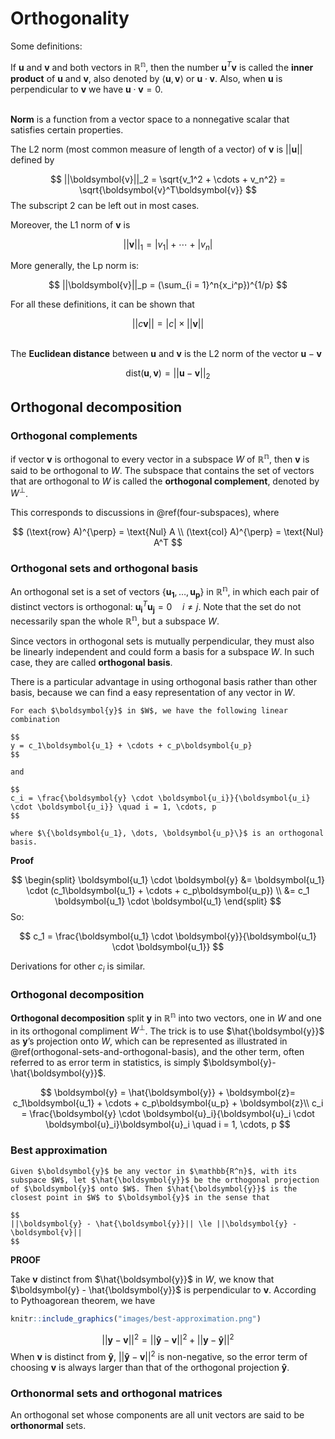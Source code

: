 
# Orthogonality 

Some definitions:  

If $\boldsymbol{u}$ and $\boldsymbol{v}$ and both vectors in $\mathbb{\mathbb{R^n}}$, then the number $\boldsymbol{u}^T\boldsymbol{v}$ is called the **inner product** of $\boldsymbol{u}$ and $\boldsymbol{v}$, also denoted by $\langle\boldsymbol{u}, \boldsymbol{v}\rangle$ or $\boldsymbol{u} \cdot \boldsymbol{v}$.  Also, when $\boldsymbol{u}$ is perpendicular to $\boldsymbol{v}$ we have $\boldsymbol{u} \cdot \boldsymbol{v} = 0$.

<br>
**Norm** is a function from a vector space to a nonnegative scalar that satisfies certain properties. 

The L2 norm (most common measure of length of a vector) of $\boldsymbol{v}$ is  $||\boldsymbol{u}||$ defined by 

$$
||\boldsymbol{v}||_2 = \sqrt{v_1^2 + \cdots + v_n^2} = \sqrt{\boldsymbol{v}^T\boldsymbol{v}}
$$
The subscript $2$ can be left out in most cases. 

Moreover, the L1 norm of $\boldsymbol{v}$ is 

$$
||\boldsymbol{v}||_1 = |v_1| + \cdots + |v_n|
$$

More generally, the Lp norm is: 

$$
||\boldsymbol{v}||_p = (\sum_{i = 1}^n{x_i^p})^{1/p}
$$

For all these definitions, it can be shown that 

$$
||c\boldsymbol{v}|| = |c| \times ||\boldsymbol{v}||
$$

<br>
The **Euclidean distance** between $\boldsymbol{u}$ and $\boldsymbol{v}$ is the L2 norm of the vector $\boldsymbol{u} - \boldsymbol{v}$  

$$
\text{dist}(\boldsymbol{u}, \boldsymbol{v}) = ||\boldsymbol{u} - \boldsymbol{v}||_2
$$

## Orthogonal decomposition 


### Orthogonal complements

if vector $\boldsymbol{v}$ is orthogonal to every vector in a subspace $W$ of $\mathbb{R^n}$, then $\boldsymbol{v}$ is said to be orthogonal to $W$. The subspace that contains the set of vectors that are orthogonal to $W$ is called the **orthogonal complement**, denoted by $W^{\perp}$. 

This corresponds to discussions in \@ref(four-subspaces), where 

$$
(\text{row} A)^{\perp} = \text{Nul} A \\
(\text{col} A)^{\perp} = \text{Nul} A^T
$$

### Orthogonal sets and orthogonal basis

An orthogonal set is a set of vectors 
$\{\boldsymbol{u_1}, \dots, \boldsymbol{u_p}\}$ in $\mathbb{R^n}$, in which each pair of distinct vectors is orthogonal: $\boldsymbol{u_i}^{T} \boldsymbol{u_j} = 0 \quad i\not = j$. Note that the set do not necessarily span the whole $\mathbb{R^n}$, but a subspace $W$. 

Since vectors in orthogonal sets is mutually perpendicular, they must also be linearly independent and could form a basis for a subspace $W$. In such case, they are called **orthogonal basis**.  

There is a particular advantage in using orthogonal basis rather than other basis, because we can find a easy representation of any vector in $W$.  

```theorem
For each $\boldsymbol{y}$ in $W$, we have the following linear combination

$$
y = c_1\boldsymbol{u_1} + \cdots + c_p\boldsymbol{u_p}
$$
  
and 

$$
c_i = \frac{\boldsymbol{y} \cdot \boldsymbol{u_i}}{\boldsymbol{u_i} \cdot \boldsymbol{u_i}} \quad i = 1, \cdots, p
$$
  
where $\{\boldsymbol{u_1}, \dots, \boldsymbol{u_p}\}$ is an orthogonal basis. 
```

**Proof**

$$
\begin{split}
\boldsymbol{u_1} \cdot \boldsymbol{y} &= \boldsymbol{u_1} \cdot (c_1\boldsymbol{u_1} + \cdots + c_p\boldsymbol{u_p}) \\
  &= c_1 \boldsymbol{u_1} \cdot \boldsymbol{u_1}
\end{split}
$$
So: 

$$
c_1 = \frac{\boldsymbol{u_1} \cdot \boldsymbol{y}}{\boldsymbol{u_1} \cdot \boldsymbol{u_1}}
$$

Derivations for other $c_i$ is similar. 



### Orthogonal decomposition

**Orthogonal decomposition** split $\boldsymbol{y}$ in $\mathbb{R^n}$ into two vectors, one in $W$ and one in its orthogonal compliment $W^{\perp}$. The trick is to use $\hat{\boldsymbol{y}}$ as $\boldsymbol{y}$'s projection onto $W$, which can be represented as illustrated in \@ref(orthogonal-sets-and-orthogonal-basis), and the other term, often referred to as error term in statistics, is simply $\boldsymbol{y}- \hat{\boldsymbol{y}}$. 

$$
\boldsymbol{y} = \hat{\boldsymbol{y}} + \boldsymbol{z}= c_1\boldsymbol{u_1} + \cdots + c_p\boldsymbol{u_p} + \boldsymbol{z}\\ 
c_i = \frac{\boldsymbol{y} \cdot \boldsymbol{u}_i}{\boldsymbol{u}_i \cdot \boldsymbol{u}_i}\boldsymbol{u}_i \quad i = 1, \cdots, p 
$$

### Best approximation 

```theorem
Given $\boldsymbol{y}$ be any vector in $\mathbb{R^n}$, with its subspace $W$, let $\hat{\boldsymbol{y}}$ be the orthogonal projection of $\boldsymbol{y}$ onto $W$. Then $\hat{\boldsymbol{y}}$ is the closest point in $W$ to $\boldsymbol{y}$ in the sense that 

$$
||\boldsymbol{y} - \hat{\boldsymbol{y}}|| \le ||\boldsymbol{y} - \boldsymbol{v}||
$$
```

**PROOF**

Take $\boldsymbol{v}$ distinct from $\hat{\boldsymbol{y}}$ in $W$, we know that $\boldsymbol{y} - \hat{\boldsymbol{y}}$ is perpendicular to $\boldsymbol{v}$. According to Pythoagorean theorem, we have

```r
knitr::include_graphics("images/best-approximation.png")
```

$$
||\boldsymbol{y}-  \boldsymbol{v}||^2 = ||\boldsymbol{\hat{y}} - \boldsymbol{v}||^2 + ||\boldsymbol{y} -\boldsymbol{\hat{y}}||^2 
$$
When $\boldsymbol{v}$ is distinct from $\boldsymbol{\hat{y}}$, $||\boldsymbol{\hat{y}} - \boldsymbol{v}||^2$ is non-negative, so the error term of choosing $\boldsymbol{v}$ is always larger than that of the orthogonal projection $\boldsymbol{\hat{y}}$.

### Orthonormal sets and orthogonal matrices

An orthogonal set whose components are all unit vectors are said to be **orthonormal** sets. 